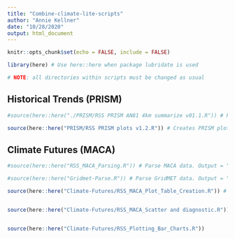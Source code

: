 ```yaml
---
title: "Combine-climate-lite-scripts"
author: "Annie Kellner"
date: "10/28/2020"
output: html_document
---
```


```r
knitr::opts_chunk$set(echo = FALSE, include = FALSE)

library(here) # Use here::here when package lubridate is used

# NOTE: all directories within scripts must be changed as usual
```


## Historical Trends (PRISM)

```r

#source(here::here("./PRISM/RSS PRISM AN81 4km summarize v01.1.R")) # Parses PRISM data. Output = "PARK_lat_long_PRISM_PptTminTmax_IntermediateFiles.RData"

source(here::here("PRISM/RSS PRISM plots v1.2.R")) # Creates PRISM plots. Output stored in folder "PRISM"

```

## Climate Futures (MACA)

```r

#source(here::here("RSS_MACA_Parsing.R")) # Parse MACA data. Output = "_init_parsed.RData". Outputs to MACA folder.

#source(here::here("Gridmet-Parse.R")) # Parse GridMET data. Output = "GridMet.csv". Outputs to Gridmet folder.

source(here::here("Climate-Futures/RSS_MACA_Plot_Table_Creation.R")) # Requires "PARK_init_parsed.RData"; Output = "PARK_lat_long_Final_Environment.RData". Outputs to Figs MACA folder


source(here::here("Climate-Futures/RSS_MACA_Scatter and diagnostic.R")) # Creates scatter and diagnostic plots. Outputs to Figs MACA folder. 


source(here::here("Climate-Futures/RSS_Plotting_Bar_Charts.R"))

```

